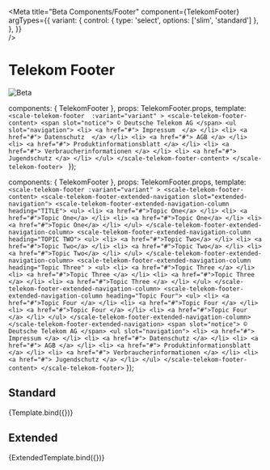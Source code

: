 
<Meta
  title="Beta Components/Footer"
  component={TelekomFooter}
  argTypes={{
    variant: {
      control: { type: 'select', options: ['slim', 'standard'] },
    },
  }}  
/>

<div
  style={{
    display: 'inline-flex',
    alignItems: 'center',
    justifyContent: 'space-between',
    width: '100%',
  }}
>
  <h1>Telekom Footer</h1>
  <img src="assets/beta.png" alt="Beta" />
</div>

  components: { TelekomFooter },
  props: TelekomFooter.props,
  template: `
    <scale-telekom-footer 
        :variant="variant"
    >
      <scale-telekom-footer-content>
        <span slot="notice"> © Deutsche Telekom AG </span>
        <ul slot="navigation">
          <li>
            <a href="#">
              Impressum 
            </a>
          </li>
          <li>
            <a href="#">
              Datenschutz 
            </a>
          </li>
          <li>
            <a href="#">
              AGB
            </a>
          </li>
          <li>
            <a href="#">
              Produktinformationsblatt
            </a>
          </li>
          <li>
            <a href="#">
              Verbraucherinformationen
            </a>
          </li>
          <li>
            <a href="#">
              Jugendschutz
            </a>
          </li>
        </ul>
      </scale-telekom-footer-content>
    </scale-telekom-footer> 
  `
});

  components: { TelekomFooter },
  props: TelekomFooter.props,
  template: `
    <scale-telekom-footer
      :variant="variant"
    >
      <scale-telekom-footer-content>
        <scale-telekom-footer-extended-navigation slot="extended-navigation">
          <scale-telekom-footer-extended-navigation-column heading="TITLE">
            <ul>
              <li>
                <a href="#">Topic One</a>
              </li>
              <li>
                <a href="#">Topic One</a>
              </li>
              <li>
                <a href="#">Topic One</a>
              </li>
              <li>
                <a href="#">Topic One</a>
              </li>
            </ul>
          </scale-telekom-footer-extended-navigation-column>
          <scale-telekom-footer-extended-navigation-column heading="TOPIC TWO">
            <ul>
              <li>
                <a href="#">Topic Two</a>
              </li>
              <li>
                <a href="#">Topic Two</a>
              </li>
              <li>
                <a href="#">Topic Two</a>
              </li>
              <li>
                <a href="#">Topic Two</a>
              </li>
            </ul>
          </scale-telekom-footer-extended-navigation-column>
          <scale-telekom-footer-extended-navigation-column
            heading="Topic Three"
          >
            <ul>
              <li>
                <a href="#">Topic Three </a>
              </li>
              <li>
                <a href="#">Topic Three </a>
              </li>
              <li>
                <a href="#">Topic Three </a>
              </li>
              <li>
                <a href="#">Topic Three </a>
              </li>
            </ul>
          </scale-telekom-footer-extended-navigation-column>
          <scale-telekom-footer-extended-navigation-column heading="Topic Four">
            <ul>
              <li>
                <a href="#">Topic Four </a>
              </li>
              <li>
                <a href="#">Topic Four </a>
              </li>
              <li>
                <a href="#">Topic Four </a>
              </li>
              <li>
                <a href="#">Topic Four </a>
              </li>
            </ul>
          </scale-telekom-footer-extended-navigation-column>
        </scale-telekom-footer-extended-navigation>
        <span slot="notice"> © Deutsche Telekom AG </span>
        <ul slot="navigation">
          <li>
            <a href="#"> Impressum </a>
          </li>
          <li>
            <a href="#"> Datenschutz </a>
          </li>
          <li>
            <a href="#"> AGB </a>
          </li>
          <li>
            <a href="#"> Produktinformationsblatt </a>
          </li>
          <li>
            <a href="#"> Verbraucherinformationen </a>
          </li>
          <li>
            <a href="#"> Jugendschutz </a>
          </li>
        </ul>
      </scale-telekom-footer-content>
    </scale-telekom-footer>
  `
});

## Standard

<Canvas withSource="none">
  <Story name="Standard"  inline={false} height={500}
  >
    {Template.bind({})}
  </Story>
</Canvas>

<ArgsTable story="Standard" />


## Extended

<Canvas withSource="none">
  <Story name="Extended"  inline={false} height={500}
  >
    {ExtendedTemplate.bind({})}
  </Story>
</Canvas>

<ArgsTable story="Standard" />
